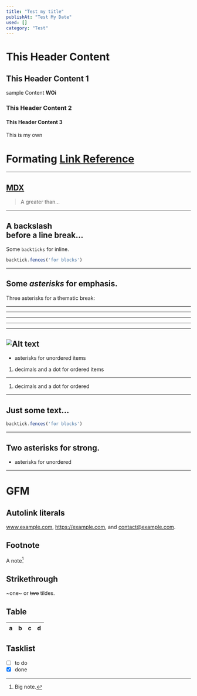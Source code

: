 ```yaml
---
title: "Test my title"
publishAt: "Test My Date"
used: []
category: "Test"
---
```


# This Header Content

## This Header Content 1

sample Content
**WOi**

### This Header Content 2

#### This Header Content 3

<Test>  
    This is my own
</Test>


# Formating [Link Reference](https://mdxjs.com/table-of-components/ "title")
-----------------------------------
[MDX](https://mdxjs.com "title")
-----------------------------------
> A greater than…
-----------------------------------
A backslash\
before a line break…
-----------------------------------
Some `backticks` for inline.

```js
backtick.fences('for blocks')
```
-----------------------------------
Some *asterisks* for emphasis.
-----------------------------------
Three asterisks for a thematic break:

***
***
***
***
-----------------------------------
![Alt text](/logo.png "title")
-----------------------------------
* asterisks for unordered items

1. decimals and a dot for ordered items
-----------------------------------
1. decimals and a dot for ordered
-----------------------------------
Just some text…
-----------------------------------
```js
backtick.fences('for blocks')
```
-----------------------------------
Two **asterisks** for strong.
-----------------------------------
* asterisks for unordered
-----------------------------------
# GFM

## Autolink literals

www.example.com, https://example.com, and contact@example.com.

## Footnote

A note[^1]

[^1]: Big note.

## Strikethrough

~one~ or ~~two~~ tildes.

## Table

| a | b  |  c |  d  |
| - | :- | -: | :-: |

## Tasklist

* [ ] to do
* [x] done
